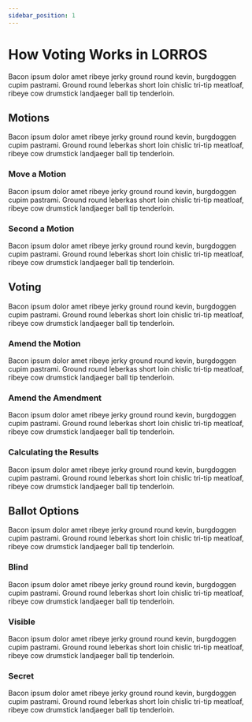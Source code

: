 ```yaml
---
sidebar_position: 1
---
```



# How Voting Works in LORROS

Bacon ipsum dolor amet ribeye jerky ground round kevin, burgdoggen cupim pastrami. Ground round leberkas short loin chislic tri-tip meatloaf, ribeye cow drumstick landjaeger ball tip tenderloin.

## Motions

Bacon ipsum dolor amet ribeye jerky ground round kevin, burgdoggen cupim pastrami. Ground round leberkas short loin chislic tri-tip meatloaf, ribeye cow drumstick landjaeger ball tip tenderloin.

### Move a Motion

Bacon ipsum dolor amet ribeye jerky ground round kevin, burgdoggen cupim pastrami. Ground round leberkas short loin chislic tri-tip meatloaf, ribeye cow drumstick landjaeger ball tip tenderloin.

### Second a Motion

Bacon ipsum dolor amet ribeye jerky ground round kevin, burgdoggen cupim pastrami. Ground round leberkas short loin chislic tri-tip meatloaf, ribeye cow drumstick landjaeger ball tip tenderloin.

## Voting

Bacon ipsum dolor amet ribeye jerky ground round kevin, burgdoggen cupim pastrami. Ground round leberkas short loin chislic tri-tip meatloaf, ribeye cow drumstick landjaeger ball tip tenderloin.

### Amend the Motion

Bacon ipsum dolor amet ribeye jerky ground round kevin, burgdoggen cupim pastrami. Ground round leberkas short loin chislic tri-tip meatloaf, ribeye cow drumstick landjaeger ball tip tenderloin.

### Amend the Amendment

Bacon ipsum dolor amet ribeye jerky ground round kevin, burgdoggen cupim pastrami. Ground round leberkas short loin chislic tri-tip meatloaf, ribeye cow drumstick landjaeger ball tip tenderloin.

### Calculating the Results

Bacon ipsum dolor amet ribeye jerky ground round kevin, burgdoggen cupim pastrami. Ground round leberkas short loin chislic tri-tip meatloaf, ribeye cow drumstick landjaeger ball tip tenderloin.

## Ballot Options

Bacon ipsum dolor amet ribeye jerky ground round kevin, burgdoggen cupim pastrami. Ground round leberkas short loin chislic tri-tip meatloaf, ribeye cow drumstick landjaeger ball tip tenderloin.

### Blind

Bacon ipsum dolor amet ribeye jerky ground round kevin, burgdoggen cupim pastrami. Ground round leberkas short loin chislic tri-tip meatloaf, ribeye cow drumstick landjaeger ball tip tenderloin.

### Visible

Bacon ipsum dolor amet ribeye jerky ground round kevin, burgdoggen cupim pastrami. Ground round leberkas short loin chislic tri-tip meatloaf, ribeye cow drumstick landjaeger ball tip tenderloin.

### Secret

Bacon ipsum dolor amet ribeye jerky ground round kevin, burgdoggen cupim pastrami. Ground round leberkas short loin chislic tri-tip meatloaf, ribeye cow drumstick landjaeger ball tip tenderloin.
